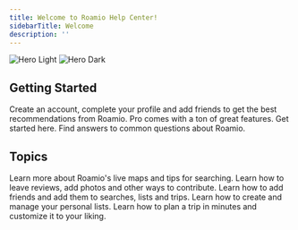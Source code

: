 ```yaml
---
title: Welcome to Roamio Help Center!
sidebarTitle: Welcome
description: ''
---
```


<img
  className="block dark:hidden"
  src="/images/hero-light.png"
  alt="Hero Light"
/>
<img
  className="hidden dark:block"
  src="/images/hero-dark.png"
  alt="Hero Dark"
/>

## Getting Started

<CardGroup cols={2}>
  <Card
    title="Complete Your Profile"
    icon="user-plus"
    href="get-started/onboarding"
  >
    Create an account, complete your profile and add friends
    to get the best recommendations from Roamio.
  </Card>
  <Card
    title="Roamio Pro"
    icon="badge-check"
    href="tutorials/pro/get-started"
  >
    Pro comes with a ton of great features. Get started here.
  </Card>
  <Card
    title="Frequently Asked Questions"
    icon="comment-question"
    href="faq/frequently-asked-questions"
  >
    Find answers to common questions about Roamio.
  </Card>
</CardGroup>

## Topics

<CardGroup cols={2}>
  <Card
    title="Maps and Search"
    icon="map"
    href="tutorials/community/introduction"
  >
    Learn more about Roamio's live maps and tips for searching.
  </Card>
  <Card
    title="Community and Live Data"
    icon="users"
    href="tutorials/community/introduction"
  >
    Learn how to leave reviews, add photos and other ways to contribute.
  </Card>
  <Card
    title="Friends"
    icon="user-group"
    href="tutorials/friends-sharing/friends"
  >
    Learn how to add friends and add them to searches, lists and trips.
  </Card>
  <Card
    title="Personal List"
    icon="list-check"
    href="tutorials/personal-list/getting-started"
  >
    Learn how to create and manage your personal lists.
  </Card>
  <Card
    title="Plan a Trip"
    icon="rectangles-mixed"
    href="tutorials/trip-planning/getting-started"
  >
    Learn how to plan a trip in minutes and customize it to your liking.
  </Card>
</CardGroup>
